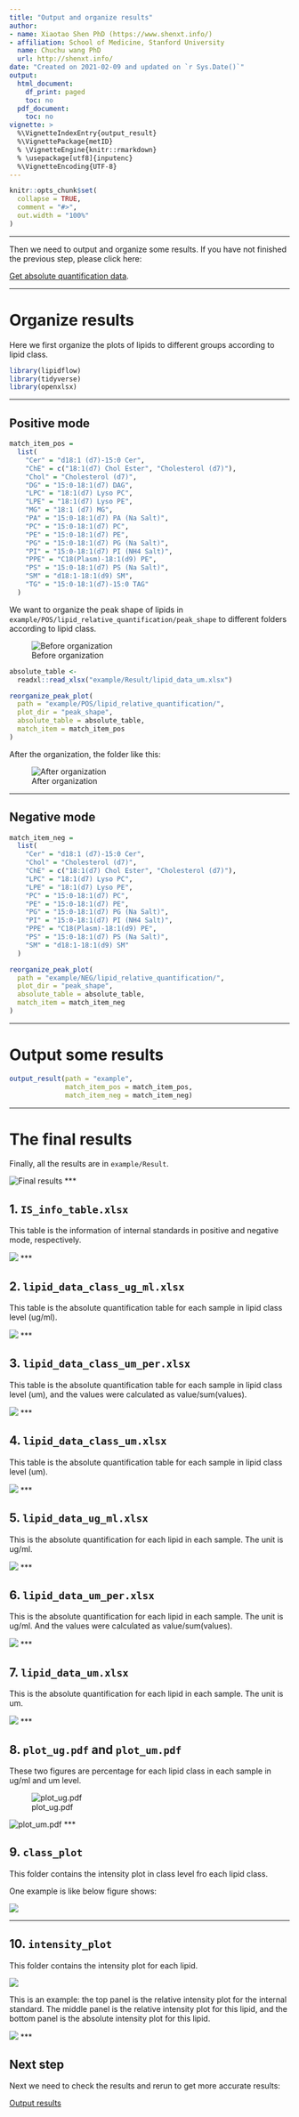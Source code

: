 ```yaml
---
title: "Output and organize results"
author:
- name: Xiaotao Shen PhD (https://www.shenxt.info/)
- affiliation: School of Medicine, Stanford University
  name: Chuchu wang PhD
  url: http://shenxt.info/
date: "Created on 2021-02-09 and updated on `r Sys.Date()`"
output:
  html_document:
    df_print: paged
    toc: no
  pdf_document:
    toc: no
vignette: >
  %\VignetteIndexEntry{output_result}
  %\VignettePackage{metID}
  % \VignetteEngine{knitr::rmarkdown}
  % \usepackage[utf8]{inputenc}
  %\VignetteEncoding{UTF-8}
---
```


```r
knitr::opts_chunk$set(
  collapse = TRUE,
  comment = "#>",
  out.width = "100%"
)
```

***

Then we need to output and organize some results. If you have not finished the previous step, please click here: 

[Get absolute quantification data](https://jaspershen.github.io/lipidflow/articles/absolute_quantification.html). 

***

# **Organize results**

Here we first organize the plots of lipids to different groups according to lipid class.

```r
library(lipidflow)
library(tidyverse)
library(openxlsx)
```

***

## **Positive mode**

```r
match_item_pos =
  list(
    "Cer" = "d18:1 (d7)-15:0 Cer",
    "ChE" = c("18:1(d7) Chol Ester", "Cholesterol (d7)"),
    "Chol" = "Cholesterol (d7)",
    "DG" = "15:0-18:1(d7) DAG",
    "LPC" = "18:1(d7) Lyso PC",
    "LPE" = "18:1(d7) Lyso PE",
    "MG" = "18:1 (d7) MG",
    "PA" = "15:0-18:1(d7) PA (Na Salt)",
    "PC" = "15:0-18:1(d7) PC",
    "PE" = "15:0-18:1(d7) PE",
    "PG" = "15:0-18:1(d7) PG (Na Salt)",
    "PI" = "15:0-18:1(d7) PI (NH4 Salt)",
    "PPE" = "C18(Plasm)-18:1(d9) PE",
    "PS" = "15:0-18:1(d7) PS (Na Salt)",
    "SM" = "d18:1-18:1(d9) SM",
    "TG" = "15:0-18:1(d7)-15:0 TAG"
  )
```

We want to organize the peak shape of lipids in `example/POS/lipid_relative_quantification/peak_shape` to different folders according to lipid class.

![Before organization](../man/figures/figure25.png)

```r
absolute_table <-
  readxl::read_xlsx("example/Result/lipid_data_um.xlsx")

reorganize_peak_plot(
  path = "example/POS/lipid_relative_quantification/",
  plot_dir = "peak_shape",
  absolute_table = absolute_table,
  match_item = match_item_pos
)
```

After the organization, the folder like this:

![After organization](../man/figures/figure26.png)

***

## **Negative mode**

```r
match_item_neg =
  list(
    "Cer" = "d18:1 (d7)-15:0 Cer",
    "Chol" = "Cholesterol (d7)",
    "ChE" = c("18:1(d7) Chol Ester", "Cholesterol (d7)"),
    "LPC" = "18:1(d7) Lyso PC",
    "LPE" = "18:1(d7) Lyso PE",
    "PC" = "15:0-18:1(d7) PC",
    "PE" = "15:0-18:1(d7) PE",
    "PG" = "15:0-18:1(d7) PG (Na Salt)",
    "PI" = "15:0-18:1(d7) PI (NH4 Salt)",
    "PPE" = "C18(Plasm)-18:1(d9) PE",
    "PS" = "15:0-18:1(d7) PS (Na Salt)",
    "SM" = "d18:1-18:1(d9) SM"
  )
```

```r
reorganize_peak_plot(
  path = "example/NEG/lipid_relative_quantification/",
  plot_dir = "peak_shape",
  absolute_table = absolute_table,
  match_item = match_item_neg
)
```
***

# **Output some results**

```r
output_result(path = "example",
              match_item_pos = match_item_pos,
              match_item_neg = match_item_neg)
```
***

# **The final results**

Finally, all the results are in `example/Result`. 

![Final results](../man/figures/figure27.png)
***

## **1. `IS_info_table.xlsx`**

This table is the information of internal standards in positive and negative mode, respectively.

![](../man/figures/figure7.png)
***

## **2. `lipid_data_class_ug_ml.xlsx`**

This table is the absolute quantification table for each sample in lipid class level (ug/ml).  

![](../man/figures/figure9.png)
***

## **3. `lipid_data_class_um_per.xlsx`**

This table is the absolute quantification table for each sample in lipid class level (um), and the values were calculated as value/sum(values).

![](../man/figures/figure10.png)
***

## **4. `lipid_data_class_um.xlsx`**

This table is the absolute quantification table for each sample in lipid class level (um).  

![](../man/figures/figure11.png)
***

## **5. `lipid_data_ug_ml.xlsx`**

This is the absolute quantification for each lipid in each sample. The unit is ug/ml. 

![](../man/figures/figure12.png)
***

## **6. `lipid_data_um_per.xlsx`**

This is the absolute quantification for each lipid in each sample. The unit is ug/ml. And the values were calculated as value/sum(values).

![](../man/figures/figure13.png)
***

## **7. `lipid_data_um.xlsx`**

This is the absolute quantification for each lipid in each sample. The unit is um. 

![](../man/figures/figure14.png)
***

## **8. `plot_ug.pdf` and `plot_um.pdf`**

These two figures are percentage for each lipid class in each sample in ug/ml and um level.

![plot_ug.pdf](../man/figures/figure15.png)

![plot_um.pdf](../man/figures/figure16.png)
***

## **9. `class_plot`**

This folder contains the intensity plot in class level fro each lipid class.

One example is like below figure shows:

![](../man/figures/figure19.png)

***

## **10. `intensity_plot`**

This folder contains the intensity plot for each lipid.

![](../man/figures/figure20.png)

This is an example: the top panel is the relative intensity plot for the internal standard. The middle panel is the relative intensity plot for this lipid, and the bottom panel is the absolute intensity plot for this lipid.

![](../man/figures/figure21.png)
***

## **Next step**

Next we need to check the results and rerun to get more accurate results:

[Output results](https://jaspershen.github.io/lipidflow/articles/output_result.html)